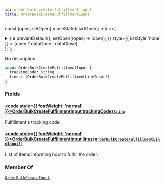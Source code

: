 ```yaml
---
id: order-bulk-create-fulfillment-input
title: OrderBulkCreateFulfillmentInput
---
```






const [open, setOpen] = useState(startOpen);
return (
<details {...(open ? { open: true } : {})} className="details" style={{ border:'none', boxShadow:'none', background:'var(--ifm-background-color)' }}>
<summary
onClick={(e) => {
e.preventDefault();
setOpen((open) => !open);
}}
style={{ listStyle:'none' }} >
{open ? dataOpen : dataClose}
</summary>
{open && children}
</details>
);
};

No description

```graphql
input OrderBulkCreateFulfillmentInput {
  trackingCode: String
  lines: [OrderBulkCreateFulfillmentLineInput!]
}
```

### Fields

#### [<code style={{ fontWeight: 'normal' }}>OrderBulkCreateFulfillmentInput.<b>trackingCode</b></code>](#)<Bullet />[`String`](../../../api-reference/miscellaneous/scalars/string.mdx) <Badge class="badge badge--secondary" text="scalar"/> <Badge class="badge badge--secondary" text="miscellaneous"/>

Fulfillment's tracking code.

#### [<code style={{ fontWeight: 'normal' }}>OrderBulkCreateFulfillmentInput.<b>lines</b></code>](#)<Bullet />[`[OrderBulkCreateFulfillmentLineInput!]`](../../../api-reference/orders/inputs/order-bulk-create-fulfillment-line-input.mdx) <Badge class="badge badge--secondary" text="list"/> <Badge class="badge badge--secondary" text="input"/> <Badge class="badge badge--secondary" text="orders"/>

List of items informing how to fulfill the order.

### Member Of

[`OrderBulkCreateInput`](../../../api-reference/orders/inputs/order-bulk-create-input.mdx) <Badge class="badge badge--secondary" text="input"/>
